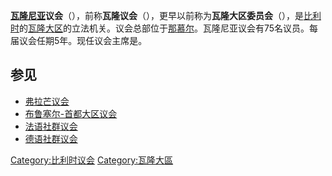 {{noteTA|G1=比利时地名}}
{{coord|50|27|50.31|N|4|52|24.64|E|display=title}}
{{Infobox legislature
| name           = 瓦隆尼亚议会
| native_name    = {{lang|fr|Parlement de Wallonie}}
| house_type     = [[一院制|一院制]]
| logo           = Parlement de Wallonie logo.svg
| leader1_type   = 議長
| leader1        = {{le|让-克洛德·马尔古|Jean-Claude Marcourt}}
| party1         = [[社会党_(比利时)|PS]]
| election1      = 2019年9月13日
| members        = 75名
| structure1 = Parlement Wallonie 2014.svg
| structure1_res = 250px
| political_groups1 =
[[瓦隆政府|瓦隆政府]]（55）
*{{colorbox|{{BE party c|PS}}}} [[社会党_(比利时)|社會黨]]（23）
*{{colorbox|{{BE party c|MR}}}} [[革新运动|革新运动]]（20）
*{{colorbox|{{BE party c|Ecolo}}}} [[生態_(比利時)|生態]]（12）
在野黨 （20）
*{{colorbox|#8B0000}} [[比利时工人党|比利时工人党]]（10）
*{{colorbox|{{BE party c|cdH}}}} [[人道主义民主中心|人道主义民主中心]]（10）
| term_length    = 5年
| last_election1 = {{le|2019年比利時地方選舉|Belgian regional elections, 2019|2019年5月}}
| next_election1 = 2024年
| session_room   = Namur JPG06.jpg
| session_res    = 250px
| meeting_place  = [[那慕爾|那慕爾]]聖吉爾大樓
| website        = http://parlement.wallonie.be/
}}

'''[[瓦隆尼亚|瓦隆尼亚]]议会'''（{{lang-fr|Parlement de Wallonie}}），前称'''瓦隆议会'''（{{lang|fr|Parlement wallon}}），更早以前称为'''瓦隆大区委员会'''（{{lang|fr|Conseil de la Région wallonne}}），是[[比利时|比利时]]的[[瓦隆大区|瓦隆大区]]的立法机关。议会总部位于[[那慕尔|那慕尔]]。瓦隆尼亚议会有75名议员。每届议会任期5年。现任议会主席是{{le|让-克洛德·马尔古|Jean-Claude Marcourt}}。

==参见==
*[[弗拉芒议会|弗拉芒议会]]
*[[布鲁塞尔-首都大区议会|布鲁塞尔-首都大区议会]]
*[[法语社群议会|法语社群议会]]
*[[德语社群议会|德语社群议会]]

{{比利时政府}}
[[Category:比利时议会|Category:比利时议会]]
[[Category:瓦隆大區|Category:瓦隆大區]]